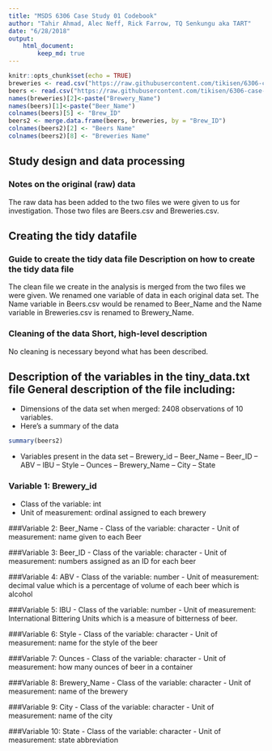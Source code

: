 ```yaml
---
title: "MSDS 6306 Case Study 01 Codebook"
author: "Tahir Ahmad, Alec Neff, Rick Farrow, TQ Senkungu aka TART"
date: "6/28/2018"
output:
    html_document:
        keep_md: true
---
```


```r
knitr::opts_chunk$set(echo = TRUE)
breweries <- read.csv("https://raw.githubusercontent.com/tikisen/6306-case-study-1/master/Breweries.csv", quote = "", row.names = NULL, stringsAsFactors = FALSE, header = TRUE)
beers <- read.csv("https://raw.githubusercontent.com/tikisen/6306-case-study-1/master/Beers.csv", quote = "", row.names = NULL, stringsAsFactors = FALSE, header = TRUE)
names(breweries)[2]<-paste("Brewery_Name")
names(beers)[1]<-paste("Beer_Name")
colnames(beers)[5] <- "Brew_ID"
beers2 <- merge.data.frame(beers, breweries, by = "Brew_ID")
colnames(beers2)[2] <- "Beers Name"
colnames(beers2)[8] <- "Breweries Name"
```

## Study design and data processing

### Notes on the original (raw) data 

The raw data has been added to the two files we were given to us for investigation. Those two files are Beers.csv and Breweries.csv.

## Creating the tidy datafile

### Guide to create the tidy data file Description on how to create the tidy data file

The clean file we create in the analysis is merged from the two files we were given. We renamed one variable of data in each original data set. The Name variable in Beers.csv would be renamed to Beer_Name and the Name variable in Breweries.csv is renamed to Brewery_Name.

### Cleaning of the data Short, high-level description

No cleaning is necessary beyond what has been described.

## Description of the variables in the tiny_data.txt file General description of the file including:

- Dimensions of the data set when merged: 2408 observations of 10 variables.
- Here's a summary of the data
```r
summary(beers2)
```
- Variables present in the data set
-- Brewery_id
-- Beer_Name
-- Beer_ID
-- ABV
-- IBU
-- Style
-- Ounces
-- Brewery_Name
-- City
-- State


### Variable 1: Brewery_id
- Class of the variable: int
- Unit of measurement: ordinal assigned to each brewery

###Variable 2: Beer_Name
- Class of the variable: character
- Unit of measurement: name given to each Beer

###Variable 3: Beer_ID
- Class of the variable: character
- Unit of measurement: numbers assigned as an ID for each beer

###Variable 4: ABV
- Class of the variable: number
- Unit of measurement: decimal value which is a percentage of volume of each beer which is alcohol

###Variable 5: IBU
- Class of the variable: number
- Unit of measurement: International Bittering Units which is a measure of bitterness of beer.

###Variable 6: Style
- Class of the variable: character
- Unit of measurement: name for the style of the beer

###Variable 7: Ounces
- Class of the variable: character
- Unit of measurement: how many ounces of beer in a container

###Variable 8: Brewery_Name
- Class of the variable: character
- Unit of measurement: name of the brewery

###Variable 9: City
- Class of the variable: character
- Unit of measurement: name of the city

###Variable 10: State
- Class of the variable: character
- Unit of measurement: state abbreviation